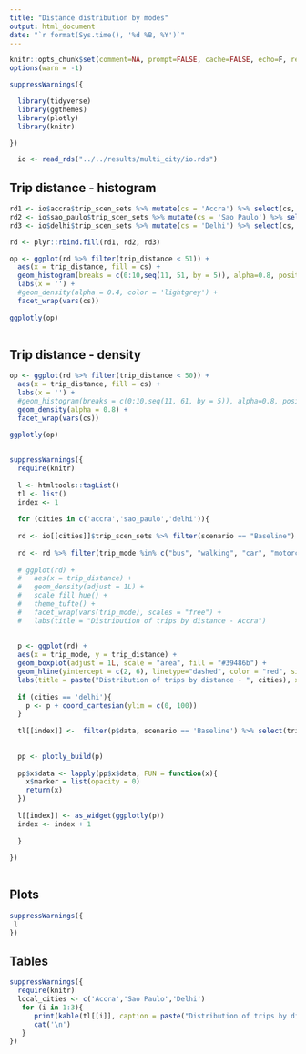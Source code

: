 ```yaml
---
title: "Distance distribution by modes"
output: html_document
date: "`r format(Sys.time(), '%d %B, %Y')`"
---
```


```r
knitr::opts_chunk$set(comment=NA, prompt=FALSE, cache=FALSE, echo=F, results='asis')
options(warn = -1)

```

```r
suppressWarnings({

  library(tidyverse)
  library(ggthemes)
  library(plotly)
  library(knitr)

})

```

```r
  
  io <- read_rds("../../results/multi_city/io.rds")
```

## Trip distance - histogram

```r

rd1 <- io$accra$trip_scen_sets %>% mutate(cs = 'Accra') %>% select(cs, trip_distance, trip_distance_cat)
rd2 <- io$sao_paulo$trip_scen_sets %>% mutate(cs = 'Sao Paulo') %>% select(cs, trip_distance, trip_distance_cat)
rd3 <- io$delhi$trip_scen_sets %>% mutate(cs = 'Delhi') %>% select(cs, trip_distance, trip_distance_cat)

rd <- plyr::rbind.fill(rd1, rd2, rd3)

op <- ggplot(rd %>% filter(trip_distance < 51)) +
  aes(x = trip_distance, fill = cs) +
  geom_histogram(breaks = c(0:10,seq(11, 51, by = 5)), alpha=0.8, position="identity", aes(y = ..density..)) +
  labs(x = '') + 
  #geom_density(alpha = 0.4, color = 'lightgrey') +
  facet_wrap(vars(cs))
  
ggplotly(op)
  
```


## Trip distance - density

```r

op <- ggplot(rd %>% filter(trip_distance < 50)) +
  aes(x = trip_distance, fill = cs) +
  labs(x = '') + 
  #geom_histogram(breaks = c(0:10,seq(11, 61, by = 5)), alpha=0.8, position="identity", aes(y = ..density..)) +
  geom_density(alpha = 0.8) +
  facet_wrap(vars(cs))
  
ggplotly(op)
  
```

```r

suppressWarnings({
  require(knitr)
  
  l <- htmltools::tagList()
  tl <- list()
  index <- 1
  
  for (cities in c('accra','sao_paulo','delhi')){
  
  rd <- io[[cities]]$trip_scen_sets %>% filter(scenario == "Baseline")
  
  rd <- rd %>% filter(trip_mode %in% c("bus", "walking", "car", "motorcycle", "bicycle"))
  
  # ggplot(rd) +
  #   aes(x = trip_distance) +
  #   geom_density(adjust = 1L) +
  #   scale_fill_hue() +
  #   theme_tufte() +
  #   facet_wrap(vars(trip_mode), scales = "free") +
  #   labs(title = "Distribution of trips by distance - Accra")
  
  
  p <- ggplot(rd) +
  aes(x = trip_mode, y = trip_distance) +
  geom_boxplot(adjust = 1L, scale = "area", fill = "#39486b") +
  geom_hline(yintercept = c(2, 6), linetype="dashed", color = "red", size=0.1) +
  labs(title = paste("Distribution of trips by distance - ", cities), x = "Mode", y = "Distance (km)")
  
  if (cities == 'delhi'){
    p <- p + coord_cartesian(ylim = c(0, 100)) 
  }
  
  tl[[index]] <-  filter(p$data, scenario == 'Baseline') %>% select(trip_mode, trip_distance) %>% rename(var = trip_distance) %>% group_by(trip_mode) %>%  summarise(mean = mean(var), median =median(var), Q1 = quantile (var, probs=0.25), Q2 = quantile (var, probs=0.50), Q3 = quantile(var, probs=0.75)) %>% mutate_if(is.numeric, round, digits = 1)
  
  
  pp <- plotly_build(p)
  
  pp$x$data <- lapply(pp$x$data, FUN = function(x){
    x$marker = list(opacity = 0)
    return(x)
  })
  
  l[[index]] <- as_widget(ggplotly(p))
  index <- index + 1
  
  }
  
})
  
```
  


## Plots

```r

suppressWarnings({
 l
})
```

## Tables

```r

suppressWarnings({
  require(knitr)
  local_cities <- c('Accra','Sao Paulo','Delhi')
   for (i in 1:3){
      print(kable(tl[[i]], caption = paste("Distribution of trips by distance - ", local_cities[i])))
      cat('\n')
   }
})
```